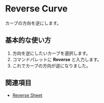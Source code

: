 
# Reverse Curve

<Reference shortcut="" command="Reverse" button=""/>

カーブの方向を逆にします。 

## 基本的な使い方

1. 方向を逆にしたいカーブを選択します。
2. コマンドパレットに **Reverse** と入力します。
3. これでカーブの方向が逆になりました。
<VideoPlayer fileName="reverse-curve"/>

## 関連項目
- [Reverse Sheet](/solid/reverse-sheet)



